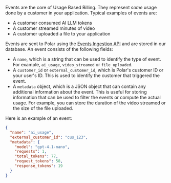Events are the core of Usage Based Billing. They represent _some_ usage done by a customer in your application. Typical examples of events are:

- A customer consumed AI LLM tokens
- A customer streamed minutes of video
- A customer uploaded a file to your application

Events are sent to Polar using the [Events Ingestion API](/api-reference/events/ingest) and are stored in our database. An event consists of the following fields:

- A `name`, which is a string that can be used to identify the type of event. For example, `ai_usage`, `video_streamed` or `file_uploaded`.
- A `customer_id` or `external_customer_id`, which is Polar's customer ID or your user's ID. This is used to identify the customer that triggered the event.
- A `metadata` object, which is a JSON object that can contain any additional information about the event. This is useful for storing information that can be used to filter the events or compute the actual usage. For example, you can store the duration of the video streamed or the size of the file uploaded.

Here is an example of an event:

```json
{
  "name": "ai_usage",
  "external_customer_id": "cus_123",
  "metadata": {
    "model": "gpt-4.1-nano",
    "requests": 1,
    "total_tokens": 77,
    "request_tokens": 58,
    "response_tokens": 19
  }
}
```

